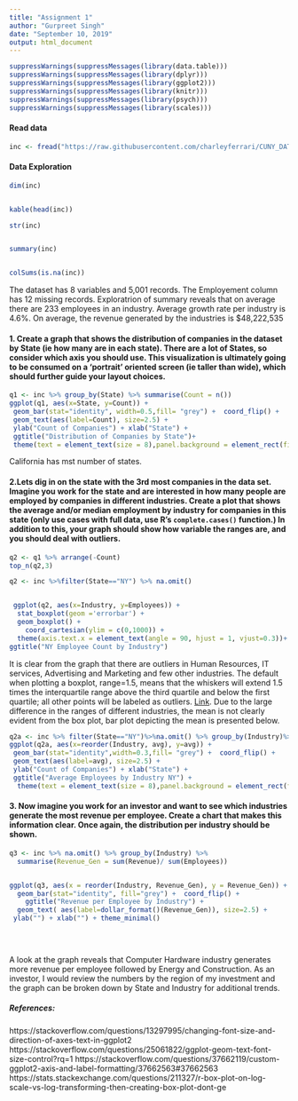 ---
title: "Assignment 1"
author: "Gurpreet Singh"
date: "September 10, 2019"
output: html_document
---



```{r}
suppressWarnings(suppressMessages(library(data.table)))
suppressWarnings(suppressMessages(library(dplyr)))
suppressWarnings(suppressMessages(library(ggplot2)))
suppressWarnings(suppressMessages(library(knitr)))
suppressWarnings(suppressMessages(library(psych)))
suppressWarnings(suppressMessages(library(scales)))
```



#### Read data
```{r}
inc <- fread("https://raw.githubusercontent.com/charleyferrari/CUNY_DATA_608/master/module1/Data/inc5000_data.csv")
```




#### Data Exploration

```{r}

dim(inc)


kable(head(inc))

str(inc)


summary(inc)


colSums(is.na(inc))
```


The dataset has 8 variables and 5,001 records. The Employement column has 12 missing records. Exploratrion of summary reveals that on average there are 233 employees in an industry. Average growth rate per industry is 4.6%. On average, the revenue generated by the industries is $48,222,535


#### 1. Create a graph that shows the distribution of companies in the dataset by State (ie how many are in each state). There are a lot of States, so consider which axis you should use. This visualization is ultimately going to be consumed on a 'portrait' oriented screen (ie taller than wide), which should further guide your layout choices.



```{r}

q1 <- inc %>% group_by(State) %>% summarise(Count = n()) 
ggplot(q1, aes(x=State, y=Count)) +
 geom_bar(stat="identity", width=0.5,fill= "grey") +  coord_flip() +
 geom_text(aes(label=Count), size=2.5) +
 ylab("Count of Companies") + xlab("State") +
 ggtitle("Distribution of Companies by State")+
 theme(text = element_text(size = 8),panel.background = element_rect(fill='white', colour="white"))


```


California has mst number of states.



#### 2.Lets dig in on the state with the 3rd most companies in the data set. Imagine you work for the state and are interested in how many people are employed by companies in different industries. Create a plot that shows the average and/or median employment by industry for companies in this state (only use cases with full data, use R's `complete.cases()` function.) In addition to this, your graph should show how variable the ranges are, and you should deal with outliers.




```{r}
q2 <- q1 %>% arrange(-Count) 
top_n(q2,3)

q2 <- inc %>%filter(State=="NY") %>% na.omit()


 ggplot(q2, aes(x=Industry, y=Employees)) + 
  stat_boxplot(geom ='errorbar') +
  geom_boxplot() +
    coord_cartesian(ylim = c(0,1000)) +
  theme(axis.text.x = element_text(angle = 90, hjust = 1, vjust=0.3))+
ggtitle("NY Employee Count by Industry") 

```



It is clear from the graph that there are outliers in Human Resources, IT services, Advertising and Marketing and few other industries. The default when plotting a boxplot, range=1.5, means that the whiskers will extend 1.5 times the interquartile range above the third quartile and below the first quartile; all other points will be labeled as outliers. [Link](https://stats.stackexchange.com/questions/211327/r-box-plot-on-log-scale-vs-log-transforming-then-creating-box-plot-dont-ge]). Due to the large difference in the ranges of different industries, the mean is not clearly evident from the box plot, bar plot depicting the mean is presented below.

```{r}
q2a <- inc %>% filter(State=="NY")%>%na.omit() %>% group_by(Industry)%>% summarize(avg =round(mean(Employees),1))
ggplot(q2a, aes(x=reorder(Industry, avg), y=avg)) +
 geom_bar(stat="identity",width=0.3,fill= "grey") +  coord_flip() +
 geom_text(aes(label=avg), size=2.5) +
 ylab("Count of Companies") + xlab("State") +
 ggtitle("Average Employees by Industry NY") +
  theme(text = element_text(size = 8),panel.background = element_rect(fill='white', colour="white"))

```



#### 3. Now imagine you work for an investor and want to see which industries generate the most revenue per employee. Create a chart that makes this information clear. Once again, the distribution per industry should be shown.

```{r}
q3 <- inc %>% na.omit() %>% group_by(Industry) %>%
  summarise(Revenue_Gen = sum(Revenue)/ sum(Employees))


ggplot(q3, aes(x = reorder(Industry, Revenue_Gen), y = Revenue_Gen)) + 
  geom_bar(stat="identity", fill="grey") +  coord_flip() + 
    ggtitle("Revenue per Employee by Industry") +
  geom_text( aes(label=dollar_format()(Revenue_Gen)), size=2.5) +
 ylab("") + xlab("") + theme_minimal()
  

 
```



A look at the graph reveals that Computer Hardware industry generates more revenue per employee followed by Energy and Construction. As an investor, I would review the numbers by the region of my investment and the graph can be broken down by State and Industry for additional trends.


##### References: 

https://stackoverflow.com/questions/13297995/changing-font-size-and-direction-of-axes-text-in-ggplot2 https://stackoverflow.com/questions/25061822/ggplot-geom-text-font-size-control?rq=1
https://stackoverflow.com/questions/37662119/custom-ggplot2-axis-and-label-formatting/37662563#37662563
https://stats.stackexchange.com/questions/211327/r-box-plot-on-log-scale-vs-log-transforming-then-creating-box-plot-dont-ge


